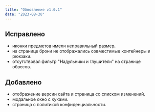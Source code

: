 ```yaml
---
title: "Обновление v1.0.1"
date: "2023-08-30"
---
```


## Исправлено
 - иконки предметов имели неправильный размер.
 - на странице брони не отображались совместимые контейнеры и рюкзаки.
 - отсутствовал фильтр "Надульники и глушители" на странице обвесов.

## Добавлено
- отображение версии сайта и страница со списком изменений.
- модальное окно с куками.
- страница с политикой конфиденциальности.
